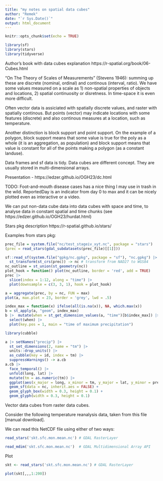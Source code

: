 ```yaml
---
title: "my notes on spatial data cubes"
author: "Remek"
date: "`r Sys.Date()`"
output: html_document
---
```


```r
knitr::opts_chunk$set(echo = TRUE)
```

```r
library(sf)
library(stars)
library(tidyverse)
```

Author's book with data cubes explanation https://r-spatial.org/book/06-Cubes.html 


"On The Theory of Scales of Measurements" (Stevens 1946): summing up these are discrete (nominal, ordinal) and continous (interval, ratio). We have some values measured on a scale as 1) non-spatial properties of objects and locations, 2) spatial continuosity or disretness. 
In time-space it is even more difficult. 

Often vector data is assiciated with spatially discrete values, and raster with spatially continous. But points (vector) may indicate locations with some features (discrete) and also continous measures at a location, such as temperature. 

Another distinction is block support and point support. On the example of a polygon, block support means that some value is true for the poly as a whole (it is an aggregation, as population) and block support means that value is constant for all of the points making a polygon (as a constant landuse). 

Data frames and sf data is tidy. Data cubes are different concept. They are usually stored in multi-dimensional arrays. 

Presentation - https://edzer.github.io/OGH23/dc.html

TODO: Foot-and-mouth disease cases has a nice thing I may use in trash in the wild. ReportedDay is an indicator from day 0 to max and it can be nicely plotted even as interactive or a video. 

We can put non-data cube data into data cubes with space and time, to analyse data in constant spatial and time chunks (see https://edzer.github.io/OGH23/hurdat.html)

Stars pkg description https://r-spatial.github.io/stars/ 

Examples from stars pkg: 

```r
prec_file = system.file("nc/test_stageiv_xyt.nc", package = "stars")
(prec = read_stars(gdal_subdatasets(prec_file)[[1]]))
```

```r
sf::read_sf(system.file("gpkg/nc.gpkg", package = "sf"), "nc.gpkg") |> 
  st_transform(st_crs(prec)) -> nc # transform from NAD27 to WGS84
nc_outline = st_union(st_geometry(nc))
plot_hook = function() plot(nc_outline, border = 'red', add = TRUE)
prec |>
  slice(index = 1:12, along = "time") |>
  plot(downsample = c(3, 3, 1), hook = plot_hook)
```

```r
a = aggregate(prec, by = nc, FUN = max)
plot(a, max.plot = 23, border = 'grey', lwd = .5)
```

```r
index_max = function(x) ifelse(all(is.na(x)), NA, which.max(x))
b = st_apply(a, "geom", index_max)
b |>  mutate(when = st_get_dimension_values(a, "time")[b$index_max]) |>
  select(when) |>
  plot(key.pos = 1, main = "time of maximum precipitation")
```

```r
library(cubble)

a |> setNames("precip") |>
  st_set_dimensions(2, name = "tm") |>
  units::drop_units() |>
  as_cubble(key = id, index = tm) |>
  suppressWarnings() -> a.cb
a.cb |>
  face_temporal() |>
  unfold(long, lat) |>
  mutate(tm = as.numeric(tm)) |>
  ggplot(aes(x_major = long, x_minor = tm, y_major = lat, y_minor = precip)) +
  geom_sf(data = nc, inherit.aes = FALSE) +
  geom_glyph_box(width = 0.3, height = 0.1) +
  geom_glyph(width = 0.3, height = 0.1)
```


Vector data cubes from raster data cubes. 

Consider the following temperature reanalysis data, taken from this file [manual download].

We can read this NetCDF file using either of two ways:

```r
read_stars('skt.sfc.mon.mean.nc') # GDAL RasterLayer
```


```r
read_mdim('skt.sfc.mon.mean.nc')  # GDAL Multidimensional Array API
```
Plot 

```r
skt <- read_stars('skt.sfc.mon.mean.nc') # GDAL RasterLayer

plot(skt[,,,1:200])
```


